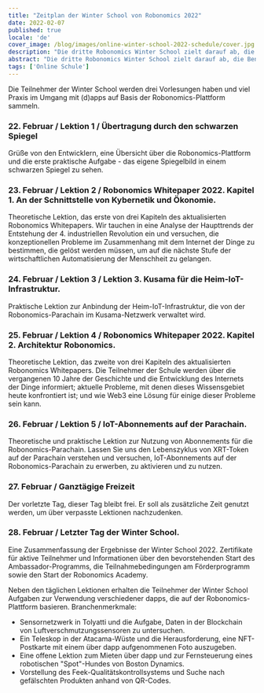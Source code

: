 ```yaml
---
title: "Zeitplan der Winter School von Robonomics 2022"
date: 2022-02-07
published: true
locale: 'de'
cover_image: /blog/images/online-winter-school-2022-schedule/cover.jpg
description: "Die dritte Robonomics Winter School zielt darauf ab, die Benutzererfahrungen von dezentralen Anwendungen in Aufgaben zur Steuerung intelligenter Geräte zu verbessern, einschließlich komplexer robotischer Szenarien."
abstract: "Die dritte Robonomics Winter School zielt darauf ab, die Benutzererfahrungen von dezentralen Anwendungen in Aufgaben zur Steuerung intelligenter Geräte zu verbessern, einschließlich komplexer robotischer Szenarien."
tags: ['Online Schule']
---
```


<PostExpiredInfo/>

Die Teilnehmer der Winter School werden drei Vorlesungen haben und viel Praxis im Umgang mit (d)apps auf Basis der Robonomics-Plattform sammeln.

<TextCard>

### 22. Februar / Lektion 1 / Übertragung durch den schwarzen Spiegel

Grüße von den Entwicklern, eine Übersicht über die Robonomics-Plattform und die erste praktische Aufgabe - das eigene Spiegelbild in einem schwarzen Spiegel zu sehen.

</TextCard>

<TextCard>

### 23. Februar / Lektion 2 / Robonomics Whitepaper 2022. Kapitel 1. An der Schnittstelle von Kybernetik und Ökonomie.

Theoretische Lektion, das erste von drei Kapiteln des aktualisierten Robonomics Whitepapers. Wir tauchen in eine Analyse der Haupttrends der Entstehung der 4. industriellen Revolution ein und versuchen, die konzeptionellen Probleme im Zusammenhang mit dem Internet der Dinge zu bestimmen, die gelöst werden müssen, um auf die nächste Stufe der wirtschaftlichen Automatisierung der Menschheit zu gelangen.

</TextCard>

<TextCard>

### 24. Februar / Lektion 3 / Lektion 3. Kusama für die Heim-IoT-Infrastruktur.

Praktische Lektion zur Anbindung der Heim-IoT-Infrastruktur, die von der Robonomics-Parachain im Kusama-Netzwerk verwaltet wird.

</TextCard>

<TextCard>

### 25. Februar / Lektion 4 / Robonomics Whitepaper 2022. Kapitel 2. Architektur Robonomics.

Theoretische Lektion, das zweite von drei Kapiteln des aktualisierten Robonomics Whitepapers. Die Teilnehmer der Schule werden über die vergangenen 10 Jahre der Geschichte und die Entwicklung des Internets der Dinge informiert; aktuelle Probleme, mit denen dieses Wissensgebiet heute konfrontiert ist; und wie Web3 eine Lösung für einige dieser Probleme sein kann.

</TextCard>

<TextCard>

### 26. Februar / Lektion 5 / IoT-Abonnements auf der Parachain.

Theoretische und praktische Lektion zur Nutzung von Abonnements für die Robonomics-Parachain. Lassen Sie uns den Lebenszyklus von XRT-Token auf der Parachain verstehen und versuchen, IoT-Abonnements auf der Robonomics-Parachain zu erwerben, zu aktivieren und zu nutzen.

</TextCard>

<TextCard>

### 27. Februar / Ganztägige Freizeit

Der vorletzte Tag, dieser Tag bleibt frei. Er soll als zusätzliche Zeit genutzt werden, um über verpasste Lektionen nachzudenken.

</TextCard>

<TextCard>

### 28. Februar / Letzter Tag der Winter School.

Eine Zusammenfassung der Ergebnisse der Winter School 2022. Zertifikate für aktive Teilnehmer und Informationen über den bevorstehenden Start des Ambassador-Programms, die Teilnahmebedingungen am Förderprogramm sowie den Start der Robonomics Academy.

</TextCard>

Neben den täglichen Lektionen erhalten die Teilnehmer der Winter School Aufgaben zur Verwendung verschiedener dapps, die auf der Robonomics-Plattform basieren. Branchenmerkmale:

- Sensornetzwerk in Tolyatti und die Aufgabe, Daten in der Blockchain von Luftverschmutzungssensoren zu untersuchen.
- Ein Teleskop in der Atacama-Wüste und die Herausforderung, eine NFT-Postkarte mit einem über dapp aufgenommenen Foto auszugeben.
- Eine offene Lektion zum Mieten über dapp und zur Fernsteuerung eines robotischen "Spot"-Hundes von Boston Dynamics.
- Vorstellung des Feek-Qualitätskontrollsystems und Suche nach gefälschten Produkten anhand von QR-Codes.